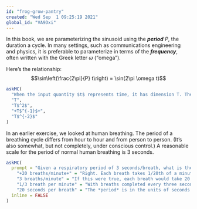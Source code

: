 ```yaml
---
id: "frog-grow-pantry"
created: "Wed Sep  1 09:25:19 2021"
global_id: "VA9Dxi"
---
```



In this book, we are parameterizing the sinusoid using the ***period*** $P$, the duration a cycle. In many settings, such as communications engineering and physics, it is preferable to parameterize in terms of the ***frequency***, often written with the Greek letter $\omega$ ("omega").

Here's the relationship: $$\sin\left(\frac{2\pi}{P} t\right) = \sin(2\pi \omega t)$$

```r
askMC(
  "When the input quantity $t$ represents time, it has dimension T. The period P has the same dimension so that the overall argument to $\\sin()$ is dimensionless, as required. What is the dimension of $\\omega$?",
  "T",
  "T$^2$",
  "+T$^{-1}$+",
  "T$^{-2}$"
)
```

In an earlier exercise, we looked at human breathing. The period of a breathing cycle differs from hour to hour and from person to person. (It's also somewhat, but not completely, under conscious control.) A reasonable scale for the period of normal human breathing is 3 seconds. 


```r
askMC(
  prompt = "Given a respiratory period of 3 seconds/breath, what is the respiratory **frequency** in units of breaths/minute?",
    "+20 breaths/minute+" = "Right. Each breath takes 1/20th of a minute, which is 3 seconds, the period specified in the question.",
    "3 breaths/minute" = "If this were true, each breath would take 20 seconds to complete.",
    "1/3 breath per minute" = "With breaths completed every three seconds, 1/3 of a breath is completed each second. But the problem asked for breaths per minute.",
    "20 seconds per breath" = "The *period* is in the units of seconds per breath, but the *frequency* will have units of breaths per second. Frequency is the reciprocal of period (and vice versa).",
  inline = FALSE
)
```

